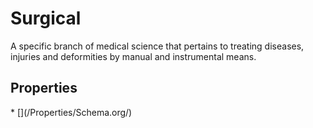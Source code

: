   
# Surgical

A specific branch of medical science that pertains to treating diseases, injuries and deformities by manual and instrumental means.

## Properties

<Grid>
* [](/Properties/Schema.org/)
</Grid>


